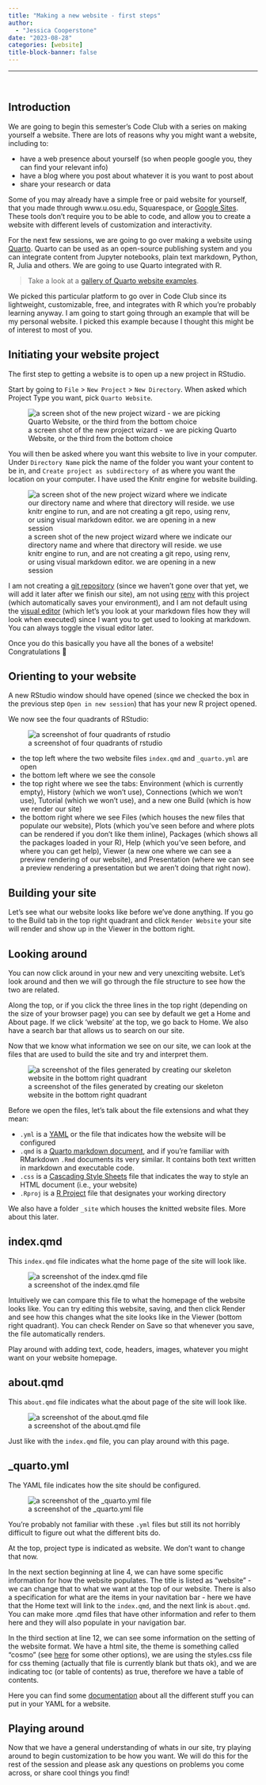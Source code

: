 ```yaml
---
title: "Making a new website - first steps"
author:
  - "Jessica Cooperstone"
date: "2023-08-28"
categories: [website]
title-block-banner: false
---
```


------

<br>

## Introduction

We are going to begin this semester's Code Club with a series on making yourself a website. There are lots of reasons why you might want a website, including to:

* have a web presence about yourself (so when people google you, they can find your relevant info)
* have a blog where you post about whatever it is you want to post about
* share your research or data

Some of you may already have a simple free or paid website for yourself, that you made through www.u.osu.edu, Squarespace, or [Google Sites](https://sites.google.com/). These tools don't require you to be able to code, and allow you to create a website with different levels of customization and interactivity.

For the next few sessions, we are going to go over making a website using [Quarto](https://quarto.org/). Quarto can be used as an open-source publishing system and you can integrate content from Jupyter notebooks, plain text markdown, Python, R, Julia and others. We are going to use Quarto integrated with R.

> Take a look at a [gallery of Quarto website examples](https://quarto.org/docs/gallery/#websites).

We picked this particular platform to go over in Code Club since its lightweight, customizable, free, and integrates with R which you're probably learning anyway. I am going to start going through an example that will be my personal website. I picked this example because I thought this might be of interest to most of you. 


## Initiating your website project

The first step to getting a website is to open up a new project in RStudio.

Start by going to `File` > `New Project` > `New Directory`. When asked which Project Type you want, pick `Quarto Website`.

![a screen shot of the new project wizard - we are picking Quarto Website, or the third from the bottom choice](img/project-type.png)

You will then be asked where you want this website to live in your computer. Under `Directory Name` pick the name of the folder you want your content to be in, and `Create project as subdirectory of` as where you want the location on your computer. I have used the Knitr engine for website building. 

![a screen shot of the new project wizard where we indicate our directory name and where that directory will reside. we use knitr engine to run, and are not creating a git repo, using renv, or using visual markdown editor. we are opening in a new session](img/create-quarto-website.png)

I am not creating a [git repository](https://www.tutorialspoint.com/what-is-a-git-repository) (since we haven't gone over that yet, we will add it later after we finish our site), am not using [renv](https://docs.posit.co/ide/user/ide/guide/environments/r/renv.html#:~:text=The%20renv%20package%20helps%20you,its%20own%20private%20package%20library.) with this project (which automatically saves your environment), and I am not default using the [visual editor](https://quarto.org/docs/visual-editor/) (which let's you look at your markdown files how they will look when executed) since I want you to get used to looking at markdown. You can always toggle the visual editor later.

Once you do this basically you have all the bones of a website! Congratulations 🥳

## Orienting to your website

A new RStudio window should have opened (since we checked the box in the previous step `Open in new session`) that has your new R project opened. 

We now see the four quadrants of RStudio:

![a screenshot of four quadrants of rstudio](img/orienting.png)

* the top left where the two website files `index.qmd` and `_quarto.yml` are open
* the bottom left where we see the console
* the top right where we see the tabs: Environment (which is currently empty), History (which we won't use), Connections (which we won't use), Tutorial (which we won't use), and a new one Build (which is how we render our site)
* the bottom right where we see Files (which houses the new files that populate our website), Plots (which you've seen before and where plots can be rendered if you don't like them inline), Packages (which shows all the packages loaded in your R), Help (which you've seen before, and where you can get help), Viewer (a new one where we can see a preview rendering of our website), and Presentation (where we can see a preview rendering a presentation but we aren't doing that right now).

## Building your site

Let's see what our website looks like before we've done anything. If you go to the Build tab in the top right quadrant and click `Render Website` your site will render and show up in the Viewer in the bottom right.

## Looking around

You can now click around in your new and very unexciting website. Let's look around and then we will go through the file structure to see how the two are related.

Along the top, or if you click the three lines in the top right (depending on the size of your browser page) you can see by default we get a Home and About page. If we click 'website' at the top, we go back to Home. We also have a search bar that allows us to search on our site.

Now that we know what information we see on our site, we can look at the files that are used to build the site and try and interpret them.

![a screenshot of the files generated by creating our skeleton website in the bottom right quadrant](img/files.png)

Before we open the files, let's talk about the file extensions and what they mean:

* `.yml` is a [YAML](https://quarto.org/docs/projects/quarto-projects.html#shared-metadata) or the file that indicates how the website will be configured
* `.qmd` is a [Quarto markdown document](https://quarto.org/docs/get-started/hello/rstudio.html), and if you're familiar with RMarkdown `.Rmd` documents its very similar. It contains both text written in markdown and executable code.
* `.css` is a [Cascading Style Sheets](https://www.w3schools.com/css/css_intro.asp#:~:text=CSS%20stands%20for%20Cascading%20Style,are%20stored%20in%20CSS%20files) file that indicates the way to style an HTML document (i.e., your website)
* `.Rproj` is a [R Project](https://bookdown.org/ndphillips/YaRrr/projects-in-rstudio.html) file that designates your working directory 

We also have a folder `_site` which houses the knitted website files. More about this later.

## index.qmd

This `index.qmd` file indicates what the home page of the site will look like. 

![a screenshot of the index.qmd file](img/index.png)

Intuitively we can compare this file to what the homepage of the website looks like. You can try editing this website, saving, and then click Render and see how this changes what the site looks like in the Viewer (bottom right quadrant). You can check Render on Save so that whenever you save, the file automatically renders.

Play around with adding text, code, headers, images, whatever you might want on your website homepage.

## about.qmd

This `about.qmd` file indicates what the about page of the site will look like. 

![a screenshot of the about.qmd file](img/about.png)

Just like with the `index.qmd` file, you can play around with this page.

## _quarto.yml

The YAML file indicates how the site should be configured. 

![a screenshot of the _quarto.yml file](img/yaml.png)

You're probably not familiar with these `.yml` files but still its not horribly difficult to figure out what the different bits do.

At the top, project type is indicated as website. We don't want to change that now.

In the next section beginning at line 4, we can have some specific information for how the website populates. The title is listed as "website" - we can change that to what we want at the top of our website. There is also a specification for what are the items in your navitation bar - here we have that the Home text will link to the `index.qmd`, and the next link is `about.qmd`. You can make more .qmd files that have other information and refer to them here and they will also populate in your navigation bar.

In the third section at line 12, we can see some information on the setting of the website format. We have a html site, the theme is something called "cosmo" (see [here](https://quarto.org/docs/output-formats/html-themes.html) for some other options), we are using the styles.css file for css theming (actually that file is currently blank but thats ok), and we are indicating toc (or table of contents) as true, therefore we have a table of contents.

Here you can find some [documentation](https://quarto.org/docs/reference/projects/websites.html#section) about all the different stuff you can put in your YAML for a website.


## Playing around

Now that we have a general understanding of whats in our site, try playing around to begin customization to be how you want. We will do this for the rest of the session and please ask any questions on problems you come across, or share cool things you find! 
